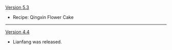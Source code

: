 {{Change History/Header}}
[[Version 5.3]]
* {{Color|New}} Recipe: Qingxin Flower Cake
----
[[Version 4.4]]
* Lianfang was released.